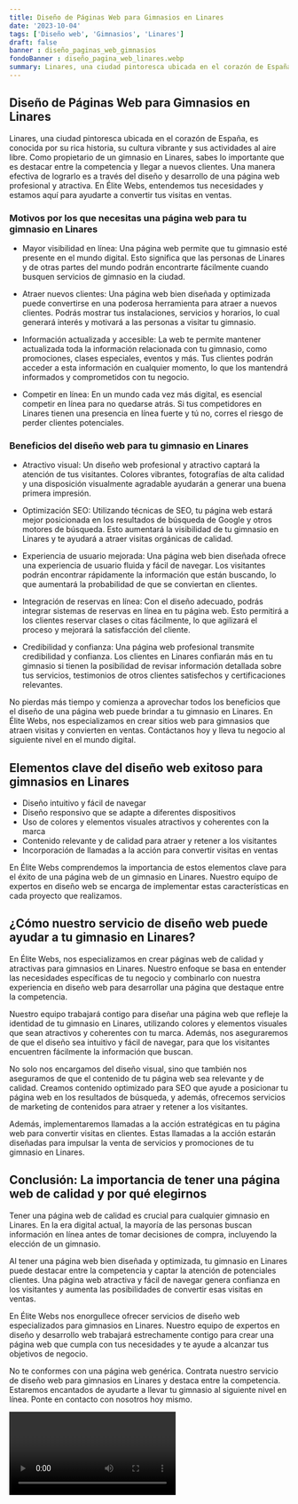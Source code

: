 ```yaml
---
title: Diseño de Páginas Web para Gimnasios en Linares
date: '2023-10-04'
tags: ['Diseño web', 'Gimnasios', 'Linares']
draft: false
banner : diseño_paginas_web_gimnasios
fondoBanner : diseño_pagina_web_linares.webp
summary: Linares, una ciudad pintoresca ubicada en el corazón de España, es conocida por su rica historia, su cultura vibrante y sus actividades al aire libre. Como propietario de un gimnasio en Linares, sabes lo importante que es destacar entre la competencia y llegar a nuevos clientes. Una manera efectiva de lograrlo es a través del diseño y desarrollo de una página web profesional y atractiva. En Élite Webs, entendemos tus necesidades y estamos aquí para ayudarte a convertir tus visitas en ventas.
---
```


## Diseño de Páginas Web para Gimnasios en Linares

Linares, una ciudad pintoresca ubicada en el corazón de España, es conocida por su rica historia, su cultura vibrante y sus actividades al aire libre. Como propietario de un gimnasio en Linares, sabes lo importante que es destacar entre la competencia y llegar a nuevos clientes. Una manera efectiva de lograrlo es a través del diseño y desarrollo de una página web profesional y atractiva. En Élite Webs, entendemos tus necesidades y estamos aquí para ayudarte a convertir tus visitas en ventas.

### Motivos por los que necesitas una página web para tu gimnasio en Linares

- Mayor visibilidad en línea: Una página web permite que tu gimnasio esté presente en el mundo digital. Esto significa que las personas de Linares y de otras partes del mundo podrán encontrarte fácilmente cuando busquen servicios de gimnasio en la ciudad.

- Atraer nuevos clientes: Una página web bien diseñada y optimizada puede convertirse en una poderosa herramienta para atraer a nuevos clientes. Podrás mostrar tus instalaciones, servicios y horarios, lo cual generará interés y motivará a las personas a visitar tu gimnasio.

- Información actualizada y accesible: La web te permite mantener actualizada toda la información relacionada con tu gimnasio, como promociones, clases especiales, eventos y más. Tus clientes podrán acceder a esta información en cualquier momento, lo que los mantendrá informados y comprometidos con tu negocio.

- Competir en línea: En un mundo cada vez más digital, es esencial competir en línea para no quedarse atrás. Si tus competidores en Linares tienen una presencia en línea fuerte y tú no, corres el riesgo de perder clientes potenciales.

### Beneficios del diseño web para tu gimnasio en Linares

- Atractivo visual: Un diseño web profesional y atractivo captará la atención de tus visitantes. Colores vibrantes, fotografías de alta calidad y una disposición visualmente agradable ayudarán a generar una buena primera impresión.

- Optimización SEO: Utilizando técnicas de SEO, tu página web estará mejor posicionada en los resultados de búsqueda de Google y otros motores de búsqueda. Esto aumentará la visibilidad de tu gimnasio en Linares y te ayudará a atraer visitas orgánicas de calidad.

- Experiencia de usuario mejorada: Una página web bien diseñada ofrece una experiencia de usuario fluida y fácil de navegar. Los visitantes podrán encontrar rápidamente la información que están buscando, lo que aumentará la probabilidad de que se conviertan en clientes.

- Integración de reservas en línea: Con el diseño adecuado, podrás integrar sistemas de reservas en línea en tu página web. Esto permitirá a los clientes reservar clases o citas fácilmente, lo que agilizará el proceso y mejorará la satisfacción del cliente.

- Credibilidad y confianza: Una página web profesional transmite credibilidad y confianza. Los clientes en Linares confiarán más en tu gimnasio si tienen la posibilidad de revisar información detallada sobre tus servicios, testimonios de otros clientes satisfechos y certificaciones relevantes.

No pierdas más tiempo y comienza a aprovechar todos los beneficios que el diseño de una página web puede brindar a tu gimnasio en Linares. En Élite Webs, nos especializamos en crear sitios web para gimnasios que atraen visitas y convierten en ventas. Contáctanos hoy y lleva tu negocio al siguiente nivel en el mundo digital.

<GifSeo />

<Cta />

## Elementos clave del diseño web exitoso para gimnasios en Linares

- Diseño intuitivo y fácil de navegar
- Diseño responsivo que se adapte a diferentes dispositivos
- Uso de colores y elementos visuales atractivos y coherentes con la marca
- Contenido relevante y de calidad para atraer y retener a los visitantes
- Incorporación de llamadas a la acción para convertir visitas en ventas

En Élite Webs comprendemos la importancia de estos elementos clave para el éxito de una página web de un gimnasio en Linares. Nuestro equipo de expertos en diseño web se encarga de implementar estas características en cada proyecto que realizamos.

## ¿Cómo nuestro servicio de diseño web puede ayudar a tu gimnasio en Linares?

En Élite Webs, nos especializamos en crear páginas web de calidad y atractivas para gimnasios en Linares. Nuestro enfoque se basa en entender las necesidades específicas de tu negocio y combinarlo con nuestra experiencia en diseño web para desarrollar una página que destaque entre la competencia.

Nuestro equipo trabajará contigo para diseñar una página web que refleje la identidad de tu gimnasio en Linares, utilizando colores y elementos visuales que sean atractivos y coherentes con tu marca. Además, nos aseguraremos de que el diseño sea intuitivo y fácil de navegar, para que los visitantes encuentren fácilmente la información que buscan.

No solo nos encargamos del diseño visual, sino que también nos aseguramos de que el contenido de tu página web sea relevante y de calidad. Creamos contenido optimizado para SEO que ayude a posicionar tu página web en los resultados de búsqueda, y además, ofrecemos servicios de marketing de contenidos para atraer y retener a los visitantes.

Además, implementaremos llamadas a la acción estratégicas en tu página web para convertir visitas en clientes. Estas llamadas a la acción estarán diseñadas para impulsar la venta de servicios y promociones de tu gimnasio en Linares.

## Conclusión: La importancia de tener una página web de calidad y por qué elegirnos

Tener una página web de calidad es crucial para cualquier gimnasio en Linares. En la era digital actual, la mayoría de las personas buscan información en línea antes de tomar decisiones de compra, incluyendo la elección de un gimnasio.

Al tener una página web bien diseñada y optimizada, tu gimnasio en Linares puede destacar entre la competencia y captar la atención de potenciales clientes. Una página web atractiva y fácil de navegar genera confianza en los visitantes y aumenta las posibilidades de convertir esas visitas en ventas.

En Élite Webs nos enorgullece ofrecer servicios de diseño web especializados para gimnasios en Linares. Nuestro equipo de expertos en diseño y desarrollo web trabajará estrechamente contigo para crear una página web que cumpla con tus necesidades y te ayude a alcanzar tus objetivos de negocio.

No te conformes con una página web genérica. Contrata nuestro servicio de diseño web para gimnasios en Linares y destaca entre la competencia. Estaremos encantados de ayudarte a llevar tu gimnasio al siguiente nivel en línea. Ponte en contacto con nosotros hoy mismo.

<Video />

<CtaBot job='Gimnasios' city='Linares'/>

<Gmaps query='Linares+españa+maps' />